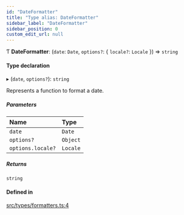 ```yaml
---
id: "DateFormatter"
title: "Type alias: DateFormatter"
sidebar_label: "DateFormatter"
sidebar_position: 0
custom_edit_url: null
---
```


Ƭ **DateFormatter**: (`date`: `Date`, `options?`: { `locale?`: `Locale`  }) => `string`

#### Type declaration

▸ (`date`, `options?`): `string`

Represents a function to format a date.

##### Parameters

| Name | Type |
| :------ | :------ |
| `date` | `Date` |
| `options?` | `Object` |
| `options.locale?` | `Locale` |

##### Returns

`string`

#### Defined in

[src/types/formatters.ts:4](https://github.com/gpbl/react-day-picker/blob/cd80be68f/src/types/formatters.ts#L4)
